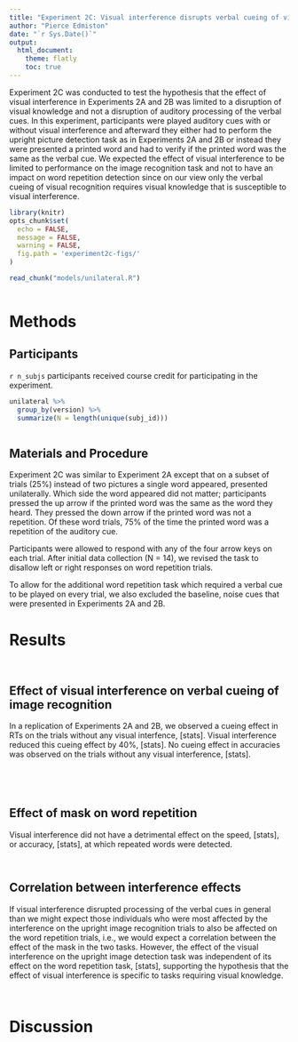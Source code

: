 ```yaml
---
title: "Experiment 2C: Visual interference disrupts verbal cueing of visual recognition but not word repetition detection"
author: "Pierce Edmiston"
date: "`r Sys.Date()`"
output:
  html_document:
    theme: flatly
    toc: true
---
```


Experiment 2C was conducted to test the hypothesis that the effect of 
visual interference in Experiments 2A and 2B was limited to a disruption
of visual knowledge and not a disruption of auditory processing of the
verbal cues. In this experiment, participants were played auditory cues
with or without visual interference and afterward they either had to
perform the upright picture detection task as in Experiments 2A and 2B
or instead they were presented a printed word and had to verify if the
printed word was the same as the verbal cue. We expected the effect
of visual interference to be limited to performance on the image recognition
task and not to have an impact on word repetition detection since on our view
only the verbal cueing of visual recognition requires visual knowledge
that is susceptible to visual interference.

```r
library(knitr)
opts_chunk$set(
  echo = FALSE,
  message = FALSE,
  warning = FALSE,
  fig.path = 'experiment2c-figs/'
)

read_chunk("models/unilateral.R")
```

```r
```

# Methods

## Participants

`r n_subjs` participants received course credit for participating in the 
experiment.

```r
unilateral %>%
  group_by(version) %>%
  summarize(N = length(unique(subj_id)))
```

```r
```

## Materials and Procedure

Experiment 2C was similar to Experiment 2A except that on a subset of trials
(25%) instead of two pictures a single word appeared, presented unilaterally. 
Which side the word appeared did not matter; participants
pressed the up arrow if the printed word was the same as the word they heard.
They pressed the down arrow if the printed word was not a repetition. Of
these word trials, 75% of the time the printed word was a repetition of
the auditory cue.

Participants were allowed to respond with any of the four arrow keys
on each trial. After initial data collection (N = 14), we revised the task
to disallow left or right responses on word repetition trials.

To allow for the additional word repetition task which required a verbal cue
to be played on every trial, we also excluded the 
baseline, noise cues that were presented in Experiments 2A and 2B.

# Results

```r
```

```r
```

## Effect of visual interference on verbal cueing of image recognition

In a replication of Experiments 2A and 2B, we observed a cueing effect in RTs on
the trials without any visual interfence, [stats]. Visual interference reduced
this cueing effect by 40%, [stats]. No cueing effect in accuracies was observed
on the trials without any visual interference, [stats].

```r
```

```r
```

```r
```

```r
```

## Effect of mask on word repetition

Visual interference did not have a detrimental effect on the speed, [stats], or
accuracy, [stats], at which repeated words were detected.

```r
```

```r
```

## Correlation between interference effects

If visual interference disrupted processing of the verbal cues in general
than we might expect those individuals who were most affected by the 
interference on the upright image recognition trials to also be affected 
on the word repetition trials, i.e., we would expect a correlation between
the effect of the mask in the two tasks. However, the effect of the visual
interference on the upright image detection task was independent of its
effect on the word repetition task, [stats], supporting the hypothesis that the
effect of visual interference is specific to tasks requiring visual knowledge.

```r
```

```r
```

# Discussion
